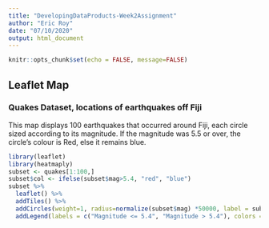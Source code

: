 ```yaml
---
title: "DevelopingDataProducts-Week2Assignment"
author: "Eric Roy"
date: "07/10/2020"
output: html_document
---
```


```r
knitr::opts_chunk$set(echo = FALSE, message=FALSE)
```

## Leaflet Map
### Quakes Dataset, locations of earthquakes off Fiji

This map displays 100 earthquakes that occurred around Fiji, each circle sized according to its magnitude. If the magnitude was 5.5 or over, the circle's colour is Red, else it remains blue.
```r

library(leaflet)
library(heatmaply)
subset <- quakes[1:100,]
subset$col <- ifelse(subset$mag>5.4, "red", "blue")
subset %>% 
  leaflet() %>% 
  addTiles() %>% 
  addCircles(weight=1, radius=normalize(subset$mag) *50000, label = subset$mag, color = subset$col) %>%
  addLegend(labels = c("Magnitude <= 5.4", "Magnitude > 5.4"), colors = c("Blue", "Red"))

```